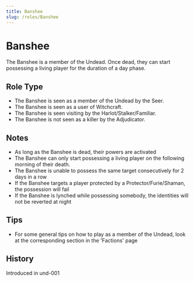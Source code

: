 ```yaml
---
title: Banshee
slug: /roles/Banshee
---
```


# Banshee

The Banshee is a member of the Undead. Once dead, they can start possessing a living player for the duration of a day phase.

## Role Type

- The Banshee is seen as a member of the Undead by the Seer.
- The Banshee is seen as a user of Witchcraft.
- The Banshee is seen visiting by the Harlot/Stalker/Familiar.
- The Banshee is not seen as a killer by the Adjudicator.

## Notes

- As long as the Banshee is dead, their powers are activated
- The Banshee can only start possessing a living player on the following morning of their death.
- The Banshee is unable to possess the same target consecutively for 2 days in a row
- If the Banshee targets a player protected by a Protector/Furie/Shaman, the possession will fail
- If the Banshee is lynched while possessing somebody, the identities will not be reverted at night

## Tips

- For some general tips on how to play as a member of the Undead, look at the corresponding section in the 'Factions' page

## History

<timeline>
  <event interval="2018-07-17">Introduced in und-001</event>
</timeline>
